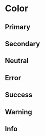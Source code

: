 

<Meta of={ColorStories} />

# Color

## Primary

<Canvas of={ColorStories.Primary} />

## Secondary

<Canvas of={ColorStories.Secondary} />

## Neutral

<Canvas of={ColorStories.Neutral} />

## Error

<Canvas of={ColorStories.Error} />

## Success

<Canvas of={ColorStories.Success} />

## Warning

<Canvas of={ColorStories.Warning} />

## Info

<Canvas of={ColorStories.Info} />
